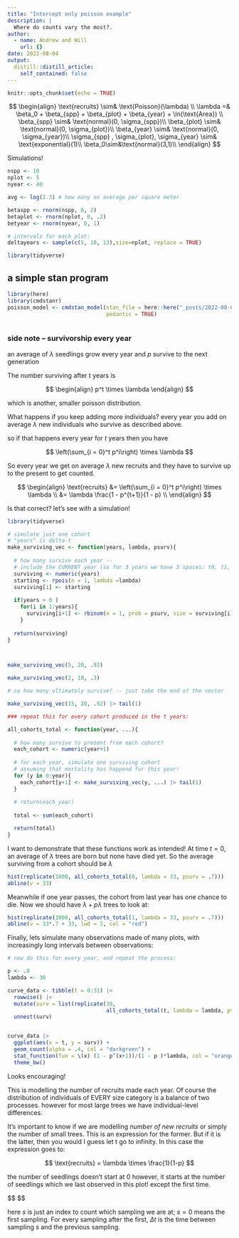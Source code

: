 ```yaml
---
title: "Intercept only poisson example"
description: |
  Where do counts vary the most?.
author:
  - name: Andrew and Will
    url: {}
date: 2022-08-04
output:
  distill::distill_article:
    self_contained: false
---
```



```r
knitr::opts_chunk$set(echo = TRUE)
```


$$
\begin{align}
\text{recruits} \sim& \text{Poisson}(\lambda) \\
\lambda =& \beta_0 + \beta_{spp} + \beta_{plot} + \beta_{year} + \ln(\text{Area}) \\
\beta_{spp} \sim& \text{normal}(0, \sigma_{spp})\\
\beta_{plot} \sim& \text{normal}(0, \sigma_{plot})\\
\beta_{year} \sim& \text{normal}(0, \sigma_{year})\\
\sigma_{spp} , \sigma_{plot}, \sigma_{year} \sim&
\text{exponential}(1)\\
\beta_0\sim&\text{normal}(3,1)\\
\end{align}
$$

Simulations! 

```r
nspp <- 10
nplot <- 5
nyear <- 40

avg <- log(2.3) # how many on average per square meter

betaspp <- rnorm(nspp, 0, 2)
betaplot <- rnorm(nplot, 0, .2)
betyear <- rnorm(nyear, 0, 1)

# intervals for each plot:
deltayears <- sample(c(5, 10, 13),size=nplot, replace = TRUE)

library(tidyverse)


```

## a simple stan program

```r
library(here)
library(cmdstanr)
poisson_model <- cmdstan_model(stan_file = here::here("_posts/2022-08-04-intercept-only-poisson-example/poisson_intercept_only.stan"),
                               pedantic = TRUE)

```


```r

```


### side note -- survivorship every year

an average of $\lambda$ seedlings grow every year and $p$ survive to the next generation

The number surviving after t years is 

$$
\begin{align}
p^t \times \lambda
\end{align}
$$


which is another, smaller poisson distribution. 

What happens if you keep adding more individuals? every year you add on average $\lambda$ new individuals who survive as described above. 

so if that happens every year for $t$ years then you have 

$$
\left(\sum_{i = 0}^t p^i\right) \times \lambda
$$

So every year we get on average $\lambda$ new recruits and they have to survive up to the present to get counted.

$$
\begin{align}
\text{recruits} &= \left(\sum_{i = 0}^t p^i\right) \times \lambda \\
&=  \lambda \frac{1 - p^{t+1}}{1 - p} \\
\end{align}
$$


Is that correct? let's see with a simulation!

```r

library(tidyverse)

# simulate just one cohort
# "years" is delta-t
make_surviving_vec <- function(years, lambda, psurv){
  
  # how many survive each year -- 
  # include the CURRENT year (so for 3 years we have 3 spaces: t0, t1, t2)
  surviving <- numeric(years)
  starting <- rpois(n = 1, lambda =lambda)
  surviving[1] <- starting
  
  if(years > 0 )
    for(i in 1:years){
      surviving[i+1] <- rbinom(n = 1, prob = psurv, size = surviving[i])
    }
  
  return(surviving)
}



make_surviving_vec(5, 20, .92)

make_surviving_vec(2, 10, .3)

# so how many ultimately survive? -- just take the end of the vector

make_surviving_vec(15, 20, .92) |> tail(1)

### repeat this for every cohort produced in the t years:

all_cohorts_total <- function(year, ...){
  
  # how many survive to present from each cohort?
  each_cohort <- numeric(year+1)
  
  # for each year, simulate one surviving cohort
  # assuming that mortality has happend for this year! 
  for (y in 0:year){
    each_cohort[y+1] <- make_surviving_vec(y, ...) |> tail(1)
  }
  
  # return(each_year)
  
  total <- sum(each_cohort)

  return(total)
}
```

I want to demonstrate that these functions work as intended! 
At time $t=0$, an average of $\lambda$ trees are born but none have died yet. So the average surviving from a cohort should be $\lambda$

```r
hist(replicate(1000, all_cohorts_total(0, lambda = 33, psurv = .7)))
abline(v = 33)
```

Meanwhile if one year passes, the cohort from last year has one chance to die. 
Now we should have $\lambda + p\lambda$ trees to look at:

```r
hist(replicate(1000, all_cohorts_total(1, lambda = 33, psurv = .7)))
abline(v = 33*.7 + 33, lwd = 2, col = "red")
```

Finally, lets simulate many observations made of many plots, with increasingly long intervals between observations:

```r
# now do this for every year, and repeat the process:

p <- .8
lambda <- 30

curve_data <- tibble(t = 0:31) |> 
  rowwise() |> 
  mutate(surv = list(replicate(30, 
                               all_cohorts_total(t, lambda = lambda, psurv = p)))) |> 
  unnest(surv) 


curve_data |> 
  ggplot(aes(x = t, y = surv)) + 
  geom_count(alpha = .4, col = "darkgreen") + 
  stat_function(fun = \(x) (1 - p^(x+1))/(1 - p )*lambda, col = "orange", lwd = 2) + 
  theme_bw()

```

Looks encouraging! 

This is modelling the number of recruits made each year. Of course the distribution of individuals of EVERY size category is a balance of two processes. however for most large trees we have individual-level differences. 

It's important to know if we are modelling *number of new recruits* or simply the number of small trees. This is an expression for the former. But if it is the latter, then you would I guess let t go to infinity.  In this case the expression goes to:

$$
\text{recruits} = \lambda \times \frac{1}{1-p}
$$

the number of seedlings doesn't start at 0 however, it starts at the number of seedlings which we last observed in this plot! except the first time.

$$
\begin{align}
N_s &\sim \text{Poisson}(\mu) \\

\mu & = 
\begin{cases}
\lambda \frac{1}{1-p} \text{for } s = 0 \\
N_{s-1}p^{\Delta t} + \lambda \frac{1 - p^{\Delta t+1}}{1 - p} \text{for } s \gt0
\end{cases}
\end{align}
$$

here $s$ is just an index to count which sampling we are at; $s = 0$ means the first sampling. For every sampling after the first, $\Delta t$ is the time between sampling $s$ and the previous sampling.
